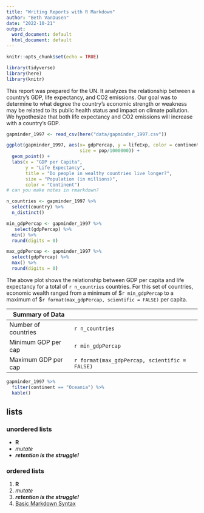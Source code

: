 ```yaml
---
title: "Writing Reports with R Markdown"
author: "Beth VanDusen"
date: "2022-10-21"
output:
  word_document: default
  html_document: default
---
```


```r
knitr::opts_chunk$set(echo = TRUE)
```

```r
library(tidyverse)
library(here)
library(knitr)
```

This report was prepared for the UN. It analyzes the relationship between a country's GDP, life expectancy, and CO2 emissions. Our goal was to determine to what degree the country's economic strength or weakness may be related to its public health status and impact on climate pollution. We hypothesize that both life expectancy and CO2 emissions will increase with a country's GDP.

```r
gapminder_1997 <- read_csv(here("data/gapminder_1997.csv"))
```

```r
ggplot(gapminder_1997, aes(x= gdpPercap, y = lifeExp, color = continent,
                           size = pop/1000000)) +
  geom_point() +
  labs(x = "GDP per Capita", 
       y = "Life Expectancy", 
       title = "Do people in wealthy countries live longer?",
       size = "Population (in millions)",
       color = "Continent")
# can you make notes in rmarkdown?
```


```r
n_countries <- gapminder_1997 %>% 
  select(country) %>% 
  n_distinct()

min_gdpPercap <- gapminder_1997 %>% 
   select(gdpPercap) %>% 
  min() %>% 
  round(digits = 0)

max_gdpPercap <- gapminder_1997 %>% 
  select(gdpPercap) %>% 
  max() %>% 
  round(digits = 0)

```

The above plot shows the relationship between GDP per capita and life expectancy for a total of `r n_countries` countries. For this set of countries, economic wealth ranged from a minimum of $`r min_gdpPercap` to a maximum of $`r format(max_gdpPercap, scientific = FALSE)` per capita.

| Summary of Data    |
|---------|----------|
|Number of countries | `r n_countries` |
|Minimum GDP per cap | `r min_gdpPercap`|
|Maximum GDP per cap | `r format(max_gdpPercap, scientific = FALSE)`|

```r
gapminder_1997 %>% 
  filter(continent == "Oceania") %>% 
  kable()
```

## lists

### unordered lists
* __R__
* _mutate_
* ***retention is the struggle!***

### ordered lists
1. **R**
2. *mutate*
3. ***retention is the struggle!***
4. [Basic Markdown Syntax](https://www.rstudio.com/wp-content/uploads/2015/03/rmarkdown-reference.pdf)




